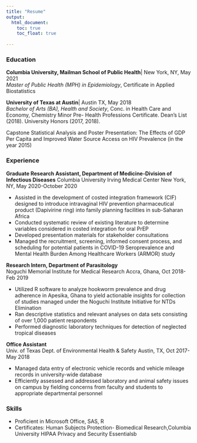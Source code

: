 ```yaml
---
title: "Resume"
output: 
  html_document:
    toc: true
    toc_float: true
    
---
```



### Education

**Columbia University, Mailman School of Public Health**| New York, NY, May 2021       
*Master of Public Health (MPH) in Epidemiology*, Certificate in Applied Biostatistics 


**University of Texas at Austin**| Austin TX, May 2018                                  
*Bachelor of Arts (BA), Health and Society*, Conc. in Health Care and Economy, Chemistry Minor 
Pre- Health Professions Certificate. Dean’s List (2018). University Honors (2017, 2018).

Capstone Statistical Analysis and Poster Presentation: The Effects of GDP Per Capita and Improved Water Source Access on HIV Prevalence (in the year 2015)

### Experience
**Graduate Research Assistant, Department of Medicine-Division of Infectious Diseases**
Columbia University Irving Medical Center New York, NY, May 2020-October 2020   

* Assisted in the development of costed integration framework (CIF) designed to introduce intravaginal HIV prevention
pharmaceutical product (Dapivirine ring) into family planning facilities in sub-Saharan Africa
* Conducted systematic review of existing literature to determine variables considered in costed integration for oral PrEP
* Developed presentation materials for stakeholder consultations
* Managed the recruitment, screening, informed consent process, and scheduling for potential patients in COVID-19
Seroprevalence and Mental Health Burden Among Healthcare Workers (ARMOR) study


**Research Intern, Department of Parasitology**                                       
Noguchi Memorial Institute for Medical Research Accra, Ghana, Oct 2018-Feb 2019 

* Utilized R software to analyze hookworm prevalence and drug adherence in Apesika, Ghana to yield actionable
insights for collection of studies managed under the Noguchi Institute Initiative for NTDs Elimination
* Ran descriptive statistics and relevant analyses on data sets consisting of over 1,000 patient respondents
*  Performed diagnostic laboratory techniques for detection of neglected tropical diseases

**Office Assistant**                                                                  
Univ. of Texas Dept. of Environmental Health & Safety Austin, TX, Oct 2017-May 2018 

* Managed data entry of electronic vehicle records and vehicle mileage records in university-wide database
* Efficiently assessed and addressed laboratory and animal safety issues on campus by fielding concerns from faculty
and students to appropriate departmental personnel


### Skills

* Proficient in Microsoft Office, SAS, R
* Certificates: Human Subjects Protection- Biomedical Research,Columbia University HIPAA Privacy and Security Essentialsb
